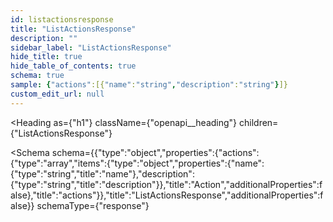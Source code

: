 ```yaml
---
id: listactionsresponse
title: "ListActionsResponse"
description: ""
sidebar_label: "ListActionsResponse"
hide_title: true
hide_table_of_contents: true
schema: true
sample: {"actions":[{"name":"string","description":"string"}]}
custom_edit_url: null
---
```



<Heading
  as={"h1"}
  className={"openapi__heading"}
  children={"ListActionsResponse"}
>
</Heading>





<Schema
  schema={{"type":"object","properties":{"actions":{"type":"array","items":{"type":"object","properties":{"name":{"type":"string","title":"name"},"description":{"type":"string","title":"description"}},"title":"Action","additionalProperties":false},"title":"actions"}},"title":"ListActionsResponse","additionalProperties":false}}
  schemaType={"response"}
>
  
</Schema>
            
